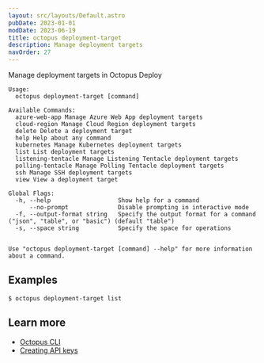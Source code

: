 ```yaml
---
layout: src/layouts/Default.astro
pubDate: 2023-01-01
modDate: 2023-06-19
title: octopus deployment-target
description: Manage deployment targets
navOrder: 27
---
```


Manage deployment targets in Octopus Deploy

```
Usage:
  octopus deployment-target [command]

Available Commands:
  azure-web-app Manage Azure Web App deployment targets
  cloud-region Manage Cloud Region deployment targets
  delete Delete a deployment target
  help Help about any command
  kubernetes Manage Kubernetes deployment targets
  list List deployment targets
  listening-tentacle Manage Listening Tentacle deployment targets
  polling-tentacle Manage Polling Tentacle deployment targets
  ssh Manage SSH deployment targets
  view View a deployment target

Global Flags:
  -h, --help                   Show help for a command
      --no-prompt              Disable prompting in interactive mode
  -f, --output-format string   Specify the output format for a command ("json", "table", or "basic") (default "table")
  -s, --space string           Specify the space for operations


Use "octopus deployment-target [command] --help" for more information about a command.
```

## Examples

<SamplesInstance />

```
$ octopus deployment-target list

```

## Learn more

- [Octopus CLI](/docs/octopus-rest-api/cli)
- [Creating API keys](/docs/octopus-rest-api/how-to-create-an-api-key)